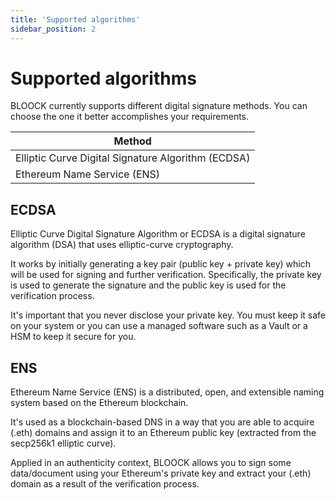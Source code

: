 ```yaml
---
title: 'Supported algorithms'
sidebar_position: 2
---
```


# Supported algorithms

BLOOCK currently supports different digital signature methods. You can choose the one it better accomplishes your requirements.

| Method                                             |
| -------------------------------------------------- |
| Elliptic Curve Digital Signature Algorithm (ECDSA) |
| Ethereum Name Service (ENS)                        |

## ECDSA

Elliptic Curve Digital Signature Algorithm or ECDSA is a digital signature algorithm (DSA) that uses elliptic-curve cryptography.

It works by initially generating a key pair (public key + private key) which will be used for signing and further verification. Specifically, the private key is used to generate the signature and the public key is used for the verification process.

It's important that you never disclose your private key. You must keep it safe on your system or you can use a managed software such as a Vault or a HSM to keep it secure for you.

## ENS

Ethereum Name Service (ENS) is a distributed, open, and extensible naming system based on the Ethereum blockchain.

It's used as a blockchain-based DNS in a way that you are able to acquire (.eth) domains and assign it to an Ethereum public key (extracted from the secp256k1 elliptic curve).

Applied in an authenticity context, BLOOCK allows you to sign some data/document using your Ethereum's private key and extract your (.eth) domain as a result of the verification process.

